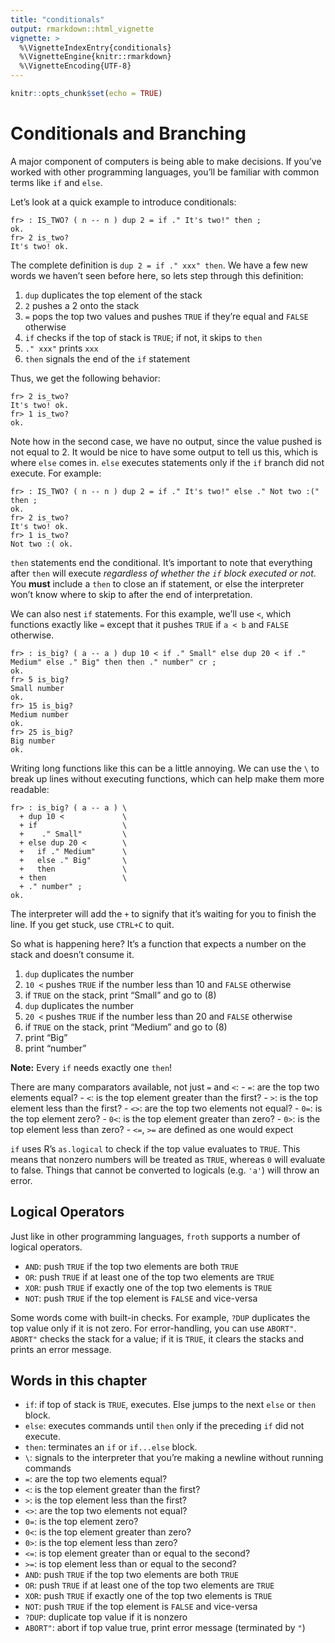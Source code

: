 ```yaml
---
title: "conditionals"
output: rmarkdown::html_vignette
vignette: >
  %\VignetteIndexEntry{conditionals}
  %\VignetteEngine{knitr::rmarkdown}
  %\VignetteEncoding{UTF-8}
---
```


```r
knitr::opts_chunk$set(echo = TRUE)
```

# Conditionals and Branching

A major component of computers is being able to make decisions. If you've worked with other programming languages, you'll be familiar with common terms like `if` and `else`.

Let's look at a quick example to introduce conditionals:
```
fr> : IS_TWO? ( n -- n ) dup 2 = if ." It's two!" then ;
ok.
fr> 2 is_two?
It's two! ok.
```

The complete definition is `dup 2 = if ." xxx" then`. We have a few new words we haven't seen before here, so lets step through this definition:

1. `dup` duplicates the top element of the stack
2. `2` pushes a 2 onto the stack
3. <New Word> `=` pops the top two values and pushes `TRUE` if they're equal and `FALSE` otherwise
4. <New Word> `if` checks if the top of stack is `TRUE`; if not, it skips to `then`
5. `." xxx"` prints `xxx`
6. `then` signals the end of the `if` statement

Thus, we get the following behavior:
```
fr> 2 is_two?
It's two! ok.
fr> 1 is_two?
ok.
```
Note how in the second case, we have no output, since the value pushed is not equal to 2. It would be nice to have some output to tell us this, which is where `else` comes in. `else` executes statements only if the `if` branch did not execute. For example:
```
fr> : IS_TWO? ( n -- n ) dup 2 = if ." It's two!" else ." Not two :(" then ;
ok.
fr> 2 is_two?
It's two! ok.
fr> 1 is_two?
Not two :( ok.
```
`then` statements end the conditional. It's important to note that everything after `then` will execute *regardless of whether the `if` block executed or not*. You **must** include a `then` to close an if statement, or else the interpreter won't know where to skip to after the end of interpretation.

We can also nest `if` statements. For this example, we'll use `<`, which functions exactly like `=` except that it pushes `TRUE` if `a < b` and `FALSE` otherwise.

```
fr> : is_big? ( a -- a ) dup 10 < if ." Small" else dup 20 < if ." Medium" else ." Big" then then ." number" cr ; 
ok.
fr> 5 is_big?
Small number 
ok.
fr> 15 is_big?
Medium number 
ok.
fr> 25 is_big?
Big number 
ok.
```

Writing long functions like this can be a little annoying. We can use the `\` to break up lines without executing functions, which can help make them more readable:

```
fr> : is_big? ( a -- a ) \
  + dup 10 <             \
  + if                   \
  +    ." Small"         \
  + else dup 20 <        \
  +   if ." Medium"      \
  +   else ." Big"       \
  +   then               \
  + then                 \
  + ." number" ; 
ok.
```
The interpreter will add the `+` to signify that it's waiting for you to finish the line. If you get stuck, use `CTRL+C` to quit.

So what is happening here? It's a function that expects a number on the stack and doesn't consume it.

1. `dup` duplicates the number
2. `10 <` pushes `TRUE` if the number less than 10 and `FALSE` otherwise
3. if `TRUE` on the stack, print "Small" and go to (8)
4. `dup` duplicates the number
5. `20 <` pushes `TRUE` if the number less than 20 and `FALSE` otherwise
6. if `TRUE` on the stack, print "Medium" and go to (8)
7. print "Big"
8. print "number"

**Note:** Every `if` needs exactly one `then`!

There are many comparators available, not just `=` and `<`:
- `=`: are the top two elements equal?
- `<`: is the top element greater than the first?
- `>`: is the top element less than the first?
- `<>`: are the top two elements not equal?
- `0=`: is the top element zero?
- `0<`: is the top element greater than zero?
- `0>`: is the top element less than zero?
- `<=`, `>=` are defined as one would expect

`if` uses R's `as.logical` to check if the top value evaluates to `TRUE`. This means that nonzero numbers will be treated as `TRUE`, whereas `0` will evaluate to false. Things that cannot be converted to logicals (e.g. `'a'`) will throw an error.

## Logical Operators

Just like in other programming languages, `froth` supports a number of logical operators. 

- `AND`: push `TRUE` if the top two elements are both `TRUE`
- `OR`: push `TRUE` if at least one of the top two elements are `TRUE`
- `XOR`: push `TRUE` if exactly one of the top two elements is `TRUE`
- `NOT`: push `TRUE` if the top element is `FALSE` and vice-versa

Some words come with built-in checks. For example, `?DUP` duplicates the top value only if it is not zero. For error-handling, you can use `ABORT"`. `ABORT"` checks the stack for a value; if it is `TRUE`, it clears the stacks and prints an error message.

## Words in this chapter
- `if`: if top of stack is `TRUE`, executes. Else jumps to the next `else` or `then` block.
- `else`: executes commands until `then` only if the preceding `if` did not execute.
- `then`: terminates an `if` or `if...else` block.
- `\`: signals to the interpreter that you're making a newline without running commands
- `=`: are the top two elements equal?
- `<`: is the top element greater than the first?
- `>`: is the top element less than the first?
- `<>`: are the top two elements not equal?
- `0=`: is the top element zero?
- `0<`: is the top element greater than zero?
- `0>`: is the top element less than zero?
- `<=`: is top element greater than or equal to the second?
- `>=`: is top element less than or equal to the second?
- `AND`: push `TRUE` if the top two elements are both `TRUE`
- `OR`: push `TRUE` if at least one of the top two elements are `TRUE`
- `XOR`: push `TRUE` if exactly one of the top two elements is `TRUE`
- `NOT`: push `TRUE` if the top element is `FALSE` and vice-versa
- `?DUP`: duplicate top value if it is nonzero
- `ABORT"`: abort if top value true, print error message (terminated by `"`)
